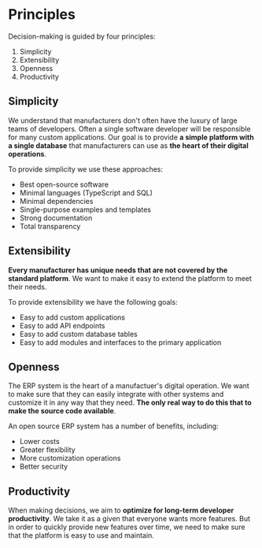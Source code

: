 # Principles

Decision-making is guided by four principles:

1. Simplicity
2. Extensibility
3. Openness
4. Productivity

## Simplicity

We understand that manufacturers don't often have the luxury of large teams of developers. Often a single software developer will be responsible for many custom applications. Our goal is to provide **a simple platform with a single database** that manufacturers can use as **the heart of their digital operations**.

To provide simplicity we use these approaches:

- Best open-source software
- Minimal languages (TypeScript and SQL)
- Minimal dependencies
- Single-purpose examples and templates
- Strong documentation
- Total transparency

## Extensibility

**Every manufacturer has unique needs that are not covered by the standard platform**. We want to make it easy to extend the platform to meet their needs.

To provide extensibility we have the following goals:

- Easy to add custom applications
- Easy to add API endpoints
- Easy to add custom database tables
- Easy to add modules and interfaces to the primary application

## Openness

The ERP system is the heart of a manufactuer's digital operation. We want to make sure that they can easily integrate with other systems and customize it in any way that they need. **The only real way to do this that to make the source code available**.

An open source ERP system has a number of benefits, including:

- Lower costs
- Greater flexibility
- More customization operations
- Better security

## Productivity

When making decisions, we aim to **optimize for long-term developer productivity**. We take it as a given that everyone wants more features. But in order to quickly provide new features over time, we need to make sure that the platform is easy to use and maintain.
